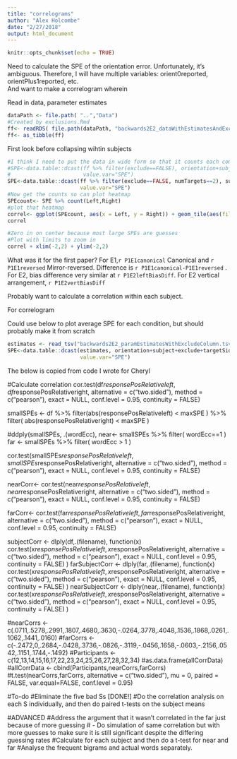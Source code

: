```yaml
---
title: "correlograms"
author: "Alex Holcombe"
date: "2/27/2018"
output: html_document
---
```


```r
knitr::opts_chunk$set(echo = TRUE)
```

Need to calculate the SPE of the orientation error. Unfortunately, it's ambiguous. Therefore, I will have multiple variables: orient0reported, orientPlus1reported, etc.   
And want to make a correlogram wherein 

Read in data, parameter estimates

```r
dataPath <- file.path( "..","Data")
#Created by exclusions.Rmd
ff<- readRDS( file.path(dataPath, "backwards2E2_dataWithEstimatesAndExcludeColumn.rda") ) 
ff<- as_tibble(ff)
```

First look before collapsing wihtin subjects
```r
#I think I need to put the data in wide form so that it counts each combinatino of SPEleft and SPE right
#SPE<-data.table::dcast(ff %>% filter(exclude==FALSE), orientation+subject+targetSide~stream,
#                       value.var="SPE") 
SPE<-data.table::dcast(ff %>% filter(exclude==FALSE, numTargets==2), subject+trial~stream,
                       value.var="SPE") 
#Now get the counts so can plot heatmap
SPEcount<- SPE %>% count(Left,Right)
#plot that heatmap
correl<- ggplot(SPEcount, aes(x = Left, y = Right)) + geom_tile(aes(fill = n)) # +  facet_grid(separation~.)
correl

#Zero in on center because most large SPEs are guesses
#Plot with limits to zoom in
correl + xlim(-2,2) + ylim(-2,2)

```



What was it for the first paper? For E1,`r P1E1canonical`  Canonical and 
`r P1E1reversed` Mirror-reversed. Difference is `r P1E1canonical-P1E1reversed`
. For E2, bias difference very similar at `r P1E2leftBiasDiff`.
For E2 vertical arrangement, `r P1E2vertBiasDiff`



Probably want to calculate a correlation within each subject.

For correlogram

Could use below to plot average SPE for each condition, but should probably make it from scratch
```r
estimates <- read_tsv("backwards2E2_paramEstimatesWithExcludeColumn.tsv")
SPE<-data.table::dcast(estimates, orientation+subject+exclude+targetSide~stream,
                       value.var="SPE") 
```


The below is copied from code I wrote for Cheryl


#Calculate correlation
cor.test(df$responsePosRelativeleft, df$responsePosRelativeright,
         alternative = c("two.sided"),
         method = c("pearson"),
         exact = NULL, conf.level = 0.95, continuity = FALSE)

smallSPEs <- df %>% filter(abs(responsePosRelativeleft) < maxSPE ) %>% filter( abs(responsePosRelativeright) < maxSPE )

#ddply(smallSPEs, .(wordEcc), 
near<- smallSPEs %>% filter( wordEcc==1 )
far <- smallSPEs %>% filter( wordEcc > 1 )

cor.test(smallSPEs$responsePosRelativeleft, smallSPEs$responsePosRelativeright,
         alternative = c("two.sided"),
         method = c("pearson"),
         exact = NULL, conf.level = 0.95, continuity = FALSE)

nearCorr<- cor.test(near$responsePosRelativeleft, near$responsePosRelativeright,
                    alternative = c("two.sided"),
                    method = c("pearson"),
                    exact = NULL, conf.level = 0.95, continuity = FALSE)

farCorr<- cor.test(far$responsePosRelativeleft, far$responsePosRelativeright,
                   alternative = c("two.sided"),
                   method = c("pearson"),
                   exact = NULL, conf.level = 0.95, continuity = FALSE)

subjectCorr <- dlply(df,.(filename), function(x) cor.test(x$responsePosRelativeleft, x$responsePosRelativeright,
                                                          alternative = c("two.sided"),
                                                          method = c("pearson"),
                                                          exact = NULL, conf.level = 0.95, continuity = FALSE) )
farSubjectCorr <- dlply(far,.(filename), function(x) cor.test(x$responsePosRelativeleft, x$responsePosRelativeright,
                                                          alternative = c("two.sided"),
                                                          method = c("pearson"),
                                                          exact = NULL, conf.level = 0.95, continuity = FALSE) )
nearSubjectCorr <- dlply(near,.(filename), function(x) cor.test(x$responsePosRelativeleft, x$responsePosRelativeright,
                                                              alternative = c("two.sided"),
                                                              method = c("pearson"),
                                                              exact = NULL, conf.level = 0.95, continuity = FALSE) )




#nearCorrs <- c(.0711,.5278,.2991,.1807,.4680,.3630,-.0264,.3778,.4048,.1536,.1868,.0261,.1062,.1441,.0160)
#farCorrs <- c(-.2472,0,.2684,-.0428,.3736,-.0826,-.3119,-.0456,.1658,-.0603,-.2156,.0542,.1151,.1744,-.1492)
#Participants <- c(12,13,14,15,16,17,22,23,24,25,26,27,28,32,34)
#as.data.frame(allCorrData)
#allCorrData <- cbind(Participants,nearCorrs,farCorrs)
#t.test(nearCorrs,farCorrs, alternative = c("two.sided"), mu = 0, paired = FALSE, var.equal=FALSE, conf.level = 0.95)

#To-do
#Eliminate the five bad Ss [DONE!]
#Do the correlation analysis on each S individually, and then do paired t-tests on the subject means 

#ADVANCED
#Address the argument that it wasn't correlated in the far just because of more guessing
#  - Do simulation of same correlation but with more guesses to make sure it is still significant despite the differing guessing rates
#Calculate for each subject and then do a t-test for near and far
#Analyse the frequent bigrams and actual words separately.
